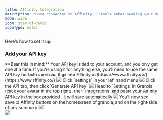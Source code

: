 ---
title: Affinity Integration
description: "Once connected to Affinity, Granola makes sending your meeting notes to your CRM as easy as one click."
mode: wide
icon: star-of-david
iconType: solid
---

Here's how to set it up:

### Add your API key


<Info>
  **Bear this in mind:** Your API key is tied to your account, and you only get one at a time. If you’re using it for anything else, you’ll need to use the same API key for both services.
</Info>


<Steps>
  <Step >
  Sign into Affinity at [https://www.affinity.co/](https://www.affinity.co/)

  <Frame>
    <img src="/images/Affinity-1.webp"/>
  </Frame>
  </Step>
  <Step >
  Click `settings` in your left hand menu

  <Frame>
    <img src="/images/Affinity-2.webp"/>
  </Frame>
  </Step>
  <Step>
  Click the API tab, then click `Generate API Key`
  <Frame>
    <img src="/images/Affinity-3.webp"/>
  </Frame>
  </Step>
  <Step >
  Head to `Settings` in Granola (click your avatar in the top right), then `Integrations` and paste your Affinity API key in the box provided . It will save automatically
  <Frame>
    <img src="/images/Affinity-1.webp"/>
  </Frame>
  </Step>
  <Step>
  You’ll now see save to Affinity buttons on the homescreen of granola, and on the right-side of any summary

  <Frame>
    <img src="/images/Affinity-1.webp"/>
  </Frame>
<br/>
  <Frame>
    <img src="/images/Affinity-1.webp"/>
  </Frame>
  </Step>
</Steps>
